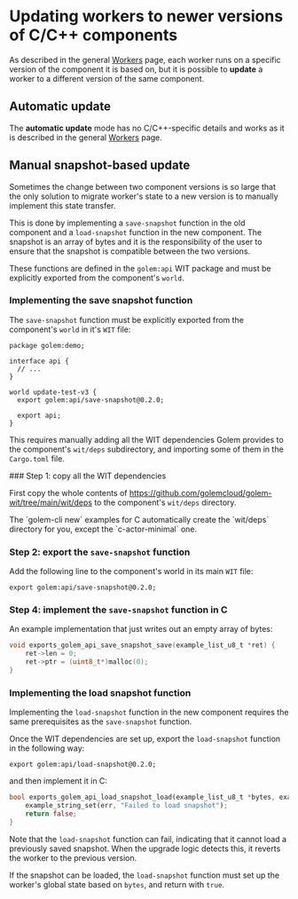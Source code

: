 
# Updating workers to newer versions of C/C++ components

As described in the general [Workers](docs/concepts-workers) page, each worker runs on a specific version of the component it is based on, but it is possible to **update** a worker to a different version of the same component.

## Automatic update

The **automatic update** mode has no C/C++-specific details and works as it is described in the general [Workers](docs/concepts-workers) page.

## Manual snapshot-based update

Sometimes the change between two component versions is so large that the only solution to migrate worker's state to a new version is to manually implement this state transfer.

This is done by implementing a `save-snapshot` function in the old component and a `load-snapshot` function in the new component. The snapshot is an array of bytes and it is the responsibility of the user to ensure that the snapshot is compatible between the two versions.

These functions are defined in the `golem:api` WIT package and must be explicitly exported from the component's `world`.

### Implementing the save snapshot function

The `save-snapshot` function must be explicitly exported from the component's `world` in it's `WIT` file:

```wit
package golem:demo;

interface api {
  // ...
}

world update-test-v3 {
  export golem:api/save-snapshot@0.2.0;

  export api;
}
```

This requires manually adding all the WIT dependencies Golem provides to the component's `wit/deps` subdirectory, and importing some of them in the `Cargo.toml` file.

<Steps>
### Step 1: copy all the WIT dependencies

First copy the whole contents of https://github.com/golemcloud/golem-wit/tree/main/wit/deps to the component's `wit/deps` directory.

<Callout type="info">
  The `golem-cli new` examples for C automatically create the `wit/deps` directory for you, except
  the `c-actor-minimal` one.
</Callout>

### Step 2: export the `save-snapshot` function

Add the following line to the component's world in its main `WIT` file:

```wit
export golem:api/save-snapshot@0.2.0;
```

### Step 4: implement the `save-snapshot` function in C

An example implementation that just writes out an empty array of bytes:

```c
void exports_golem_api_save_snapshot_save(example_list_u8_t *ret) {
    ret->len = 0;
    ret->ptr = (uint8_t*)malloc(0);
}
```

</Steps>

### Implementing the load snapshot function

Implementing the `load-snapshot` function in the new component requires the same prerequisites as the `save-snapshot` function.

Once the WIT dependencies are set up, export the `load-snapshot` function in the following way:

```wit
export golem:api/load-snapshot@0.2.0;
```

and then implement it in C:

```rust
bool exports_golem_api_load_snapshot_load(example_list_u8_t *bytes, example_string_t *err) {
    example_string_set(err, "Failed to load snapshot");
    return false;
}

```

Note that the `load-snapshot` function can fail, indicating that it cannot load a previously saved snapshot. When the upgrade logic detects this, it reverts the worker to the previous version.

If the snapshot can be loaded, the `load-snapshot` function must set up the worker's global state based on `bytes`, and return with `true`.
